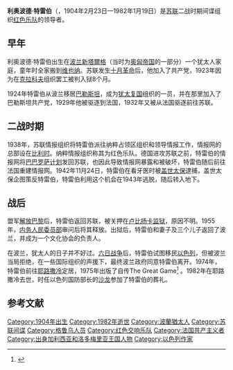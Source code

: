 '''利奥波德·特雷伯'''（{{lang-en|Leopold Trepper}}，1904年2月23日—1982年1月19日）是[[苏联|苏联]]二战时期间谍组织[[红色乐队|红色乐队]]的领导者。

== 早年 ==
利奥波德·特雷伯出生在[[波兰|波兰]][[新塔爾格|新塔爾格]]（当时为[[奥匈帝国|奥匈帝国]]的一部分）一个犹太人家庭，童年时全家搬到[[维也纳|维也纳]]。苏联发生[[十月革命|十月革命]]后，他加入了共产党，1923年因为在[[克拉科夫|克拉科夫]]组织罢工被判入狱8个月。

1924年特雷伯从波兰移居[[巴勒斯坦|巴勒斯坦]]，成为[[犹太复国|犹太复国]]组织的一员，并在那里加入了巴勒斯坦共产党，1929年他被驱逐到法国，1932年又被从法国驱逐前往苏联。

== 二战时期 ==
1938年，苏联情报组织将特雷伯派往纳粹占领区组织和领导情报工作，情报网的总部设在[[比利时|比利时]]。纳粹情报组织称其为红色乐队。德国进攻苏联之前，特雷伯的情报网将[[巴巴罗萨计划|巴巴罗萨计划]]发回苏联，也因此导致情报网暴露和被破坏，特雷伯随后前往法国重建情报网。1942年11月24日，特雷伯在看牙医时被[[盖世太保|盖世太保]]逮捕，盖世太保企图策反特雷伯，特雷伯利用这个机会在1943年逃脱，随后转入地下。

== 战后==

盟军[[解放巴黎|解放巴黎]]后，特雷伯返回苏联，被关押在[[卢比扬卡大楼|卢比扬卡监狱]]，原因不明。1955年，[[内务人民委员部|内务人民委员部]]审问后将其释放。出狱后，特雷伯和妻子及三个儿子返回了波兰，并成为一个文化协会的负责人。

在波兰，犹太人的日子并不好过。[[六日战争|六日战争]]后，特雷伯试图移民[[以色列|以色列]]，但被波兰当局拒绝，在一些国际组织的声援下，最终波兰政府同意特雷伯离开。1974年，特雷伯前往[[耶路撒冷|耶路撒冷]]定居，1975年出版了自传The Great Game<ref>{{cite book|author=利奥波德·特雷伯|title=苏德间谍战|year=1981年5月|publisher=花城出版社|location=中华人民共和国内部发行|isbn=}}</ref> 。1982年在耶路撒冷去世，时任以色列国防部长的[[阿里埃勒·沙龙|沙龙]]参加了特雷伯的葬礼。

== 参考文献 ==

{{reflist}}

{{Authority control}}
[[Category:1904年出生|Category:1904年出生]]
[[Category:1982年逝世|Category:1982年逝世]]
[[Category:波蘭猶太人|Category:波蘭猶太人]]
[[Category:苏联间谍|Category:苏联间谍]]
[[Category:格鲁乌人员|Category:格鲁乌人员]]
[[Category:红色交响乐队|Category:红色交响乐队]]
[[Category:法国共产主义者|Category:法国共产主义者]]
[[Category:出身加利西亚和洛多梅里亚王国人物|Category:出身加利西亚和洛多梅里亚王国人物]]
[[Category:以色列作家|Category:以色列作家]]